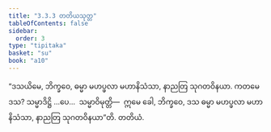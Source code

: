 ```yaml
---
title: "3.3.3 တတိယသုတ္တ"
tableOfContents: false
sidebar:
  order: 3
type: "tipitaka"
basket: "su"
book: "a10"
---
```



<DynamicBreadcrumb />

<Division number="125" book="a10" e="ch" v="17" p="451">

<Paragraph number="1086" book="a10">
“ဒသယိမေ, ဘိက္ခဝေ, ဓမ္မာ မဟပ္ဖလာ မဟာနိသံသာ, နာညတြ သုဂတဝိနယာ. ကတမေ ဒသ? သမ္မာဒိဋ္ဌိ …ပေ…  သမ္မာဝိမုတ္တိ—  ဣမေ ခေါ, ဘိက္ခဝေ, ဒသ ဓမ္မာ မဟပ္ဖလာ မဟာနိသံသာ, နာညတြ သုဂတဝိနယာ”တိ.

</Paragraph>
</Division>

<Paragraph number="1087" type="center" book="a10">
တတိယံ.
</Paragraph>